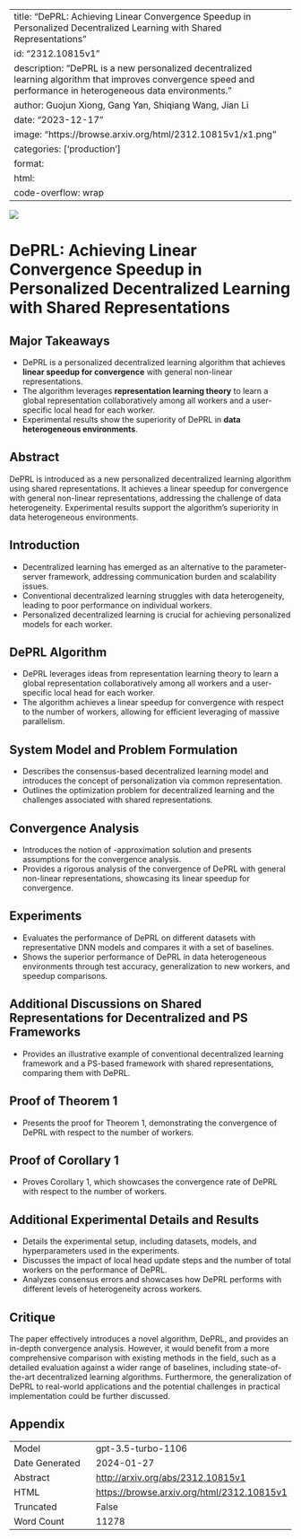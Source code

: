 
---
title: "DePRL: Achieving Linear Convergence Speedup in Personalized Decentralized Learning with Shared Representations"
id: "2312.10815v1"
description: "DePRL is a new personalized decentralized learning algorithm that improves convergence speed and performance in heterogeneous data environments."
author: Guojun Xiong, Gang Yan, Shiqiang Wang, Jian Li
date: "2023-12-17"
image: "https://browse.arxiv.org/html/2312.10815v1/x1.png"
categories: ['production']
format:
  html:
    code-overflow: wrap
---

![](https://browse.arxiv.org/html/2312.10815v1/x1.png)

# DePRL: Achieving Linear Convergence Speedup in Personalized Decentralized Learning with Shared Representations

## Major Takeaways
- DePRL is a personalized decentralized learning algorithm that achieves **linear speedup for convergence** with general non-linear representations.
- The algorithm leverages **representation learning theory** to learn a global representation collaboratively among all workers and a user-specific local head for each worker.
- Experimental results show the superiority of DePRL in **data heterogeneous environments**.

## Abstract
DePRL is introduced as a new personalized decentralized learning algorithm using shared representations. It achieves a linear speedup for convergence with general non-linear representations, addressing the challenge of data heterogeneity. Experimental results support the algorithm's superiority in data heterogeneous environments.

## Introduction
- Decentralized learning has emerged as an alternative to the parameter-server framework, addressing communication burden and scalability issues.
- Conventional decentralized learning struggles with data heterogeneity, leading to poor performance on individual workers.
- Personalized decentralized learning is crucial for achieving personalized models for each worker.

## DePRL Algorithm
- DePRL leverages ideas from representation learning theory to learn a global representation collaboratively among all workers and a user-specific local head for each worker.
- The algorithm achieves a linear speedup for convergence with respect to the number of workers, allowing for efficient leveraging of massive parallelism.

## System Model and Problem Formulation
- Describes the consensus-based decentralized learning model and introduces the concept of personalization via common representation.
- Outlines the optimization problem for decentralized learning and the challenges associated with shared representations.

## Convergence Analysis
- Introduces the notion of -approximation solution and presents assumptions for the convergence analysis.
- Provides a rigorous analysis of the convergence of DePRL with general non-linear representations, showcasing its linear speedup for convergence.

## Experiments
- Evaluates the performance of DePRL on different datasets with representative DNN models and compares it with a set of baselines.
- Shows the superior performance of DePRL in data heterogeneous environments through test accuracy, generalization to new workers, and speedup comparisons.

## Additional Discussions on Shared Representations for Decentralized and PS Frameworks
- Provides an illustrative example of conventional decentralized learning framework and a PS-based framework with shared representations, comparing them with DePRL.

## Proof of Theorem 1
- Presents the proof for Theorem 1, demonstrating the convergence of DePRL with respect to the number of workers.

## Proof of Corollary 1
- Proves Corollary 1, which showcases the convergence rate of DePRL with respect to the number of workers.

## Additional Experimental Details and Results
- Details the experimental setup, including datasets, models, and hyperparameters used in the experiments.
- Discusses the impact of local head update steps and the number of total workers on the performance of DePRL.
- Analyzes consensus errors and showcases how DePRL performs with different levels of heterogeneity across workers.

## Critique
The paper effectively introduces a novel algorithm, DePRL, and provides an in-depth convergence analysis. However, it would benefit from a more comprehensive comparison with existing methods in the field, such as a detailed evaluation against a wider range of baselines, including state-of-the-art decentralized learning algorithms. Furthermore, the generalization of DePRL to real-world applications and the potential challenges in practical implementation could be further discussed.

## Appendix

|          |          |
|----------|----------|
| Model     | gpt-3.5-turbo-1106       |
| Date Generated     | 2024-01-27       |
| Abstract | [http://arxiv.org/abs/2312.10815v1](http://arxiv.org/abs/2312.10815v1)        |
| HTML     | [https://browse.arxiv.org/html/2312.10815v1](https://browse.arxiv.org/html/2312.10815v1)       |
| Truncated       | False       |
| Word Count       | 11278       |